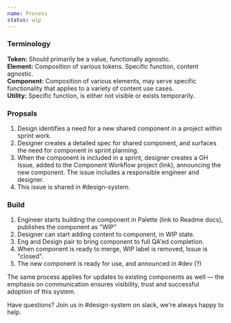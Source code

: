 ```yaml
---
name: Process
status: wip
---
```

### Terminology

**Token:** Should primarily be a value, functionally agnostic. <br/>
**Element:** Composition of various tokens. Specific function, content agnostic. <br/>
**Component:** Composition of various elements, may serve specific functionality that applies to a variety of content use cases.<br/>
**Utility:** Specific function, is either not visible or exists temporarily.

### Propsals

1. Design identifies a need for a new shared component in a project within
   sprint work.
2. Designer creates a detailed spec for shared component, and surfaces the need
   for component in sprint planning.
3. When the component is included in a sprint, designer creates a GH Issue,
   added to the Component Workflow project (link), announcing the new component.
   The issue includes a responsible engineer and designer.
4. This issue is shared in #design-system.

### Build

1. Engineer starts building the component in Palette (link to Readme docs),
   publishes the component as "WIP"
2. Designer can start adding content to component, in WIP state.
3. Eng and Design pair to bring component to full QA'ed completion.
4. When component is ready to merge, WIP label is removed, Issue is "closed".
5. The new component is ready for use, and announced in #dev (?)

The same process applies for updates to existing components as well — the
emphasis on communication ensures visibility, trust and successful adoption of
this system.

Have questions? Join us in #design-system on slack, we're always happy to help.
